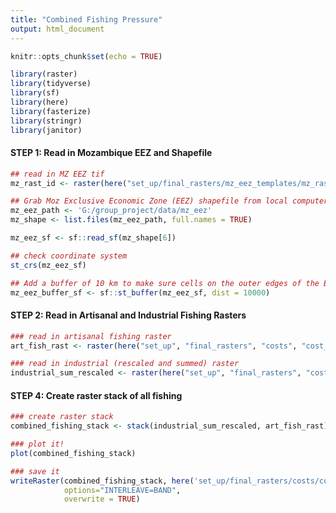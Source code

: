 ```yaml
---
title: "Combined Fishing Pressure"
output: html_document
---
```


```r
knitr::opts_chunk$set(echo = TRUE)

library(raster)
library(tidyverse)
library(sf)
library(here)
library(fasterize)
library(stringr)
library(janitor)
```

#### **STEP 1: Read in Mozambique EEZ and Shapefile**
```r
## read in MZ EEZ tif
mz_rast_id <- raster(here("set_up/final_rasters/mz_eez_templates/mz_rast_id.tif"))

## Grab Moz Exclusive Economic Zone (EEZ) shapefile from local computer
mz_eez_path <- 'G:/group_project/data/mz_eez'
mz_shape <- list.files(mz_eez_path, full.names = TRUE) 

mz_eez_sf <- sf::read_sf(mz_shape[6])

## check coordinate system
st_crs(mz_eez_sf)

## Add a buffer of 10 km to make sure cells on the outer edges of the EEZ are included
mz_eez_buffer_sf <- sf::st_buffer(mz_eez_sf, dist = 10000)
```


#### **STEP 2: Read in Artisanal and Industrial Fishing Rasters**
```r
### read in artisanal fishing raster
art_fish_rast <- raster(here("set_up", "final_rasters", "costs", "cost_art_fish.tif"))

### read in industrial (rescaled and summed) raster
industrial_sum_rescaled <- raster(here("set_up", "final_rasters", "costs", "cost_industrial_sum.tif"))
```


#### **STEP 4: Create raster stack of all fishing**
```r
### create raster stack
combined_fishing_stack <- stack(industrial_sum_rescaled, art_fish_rast)

### plot it!
plot(combined_fishing_stack)

### save it
writeRaster(combined_fishing_stack, here('set_up/final_rasters/costs/combined_fishing_stack.tif'), 
            options="INTERLEAVE=BAND",
            overwrite = TRUE)
```






















